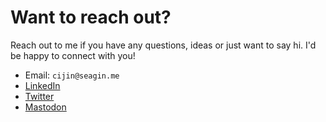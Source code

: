 # Want to reach out?
Reach out to me if you have any questions, ideas or just want to say hi. I'd be happy to connect with you!
 
  * Email: `cijin@seagin.me`
  * [LinkedIn](https://www.linkedin.com/in/cijincherian/)
  * [Twitter](https://twitter.com/cijincherian)
  * [Mastodon](https://mastodon.social/@seagin)
